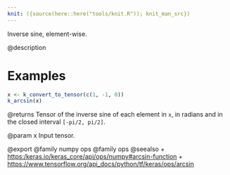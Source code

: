 ```yaml
---
knit: ({source(here::here("tools/knit.R")); knit_man_src})
---
```

Inverse sine, element-wise.

@description

# Examples
```r
x <- k_convert_to_tensor(c(1, -1, 0))
k_arcsin(x)
```

@returns
Tensor of the inverse sine of each element in `x`, in radians and in
the closed interval `[-pi/2, pi/2]`.

@param x
Input tensor.

@export
@family numpy ops
@family ops
@seealso
+ <https:/keras.io/keras_core/api/ops/numpy#arcsin-function>
+ <https://www.tensorflow.org/api_docs/python/tf/keras/ops/arcsin>
